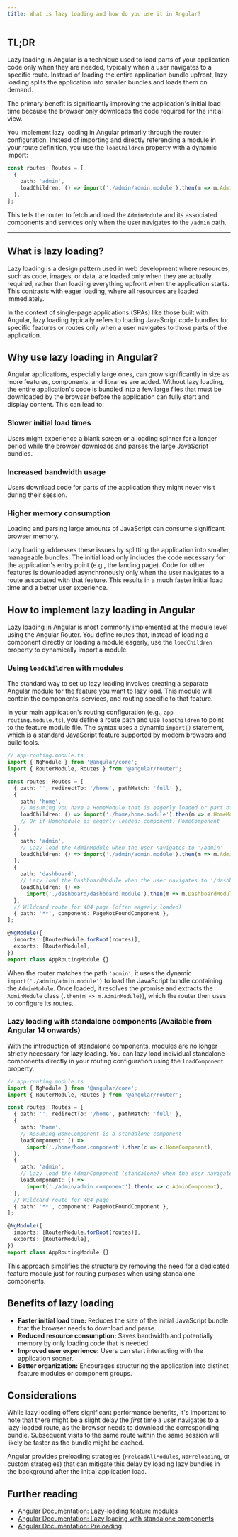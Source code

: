 ```yaml
---
title: What is lazy loading and how do you use it in Angular?
---
```


## TL;DR

Lazy loading in Angular is a technique used to load parts of your application code only when they are needed, typically when a user navigates to a specific route. Instead of loading the entire application bundle upfront, lazy loading splits the application into smaller bundles and loads them on demand.

The primary benefit is significantly improving the application's initial load time because the browser only downloads the code required for the initial view.

You implement lazy loading in Angular primarily through the router configuration. Instead of importing and directly referencing a module in your route definition, you use the `loadChildren` property with a dynamic import:

```typescript
const routes: Routes = [
  {
    path: 'admin',
    loadChildren: () => import('./admin/admin.module').then(m => m.AdminModule),
  },
];
```

This tells the router to fetch and load the `AdminModule` and its associated components and services only when the user navigates to the `/admin` path.

---

## What is lazy loading?

Lazy loading is a design pattern used in web development where resources, such as code, images, or data, are loaded only when they are actually required, rather than loading everything upfront when the application starts. This contrasts with eager loading, where all resources are loaded immediately.

In the context of single-page applications (SPAs) like those built with Angular, lazy loading typically refers to loading JavaScript code bundles for specific features or routes only when a user navigates to those parts of the application.

## Why use lazy loading in Angular?

Angular applications, especially large ones, can grow significantly in size as more features, components, and libraries are added. Without lazy loading, the entire application's code is bundled into a few large files that must be downloaded by the browser before the application can fully start and display content. This can lead to:

### Slower initial load times

Users might experience a blank screen or a loading spinner for a longer period while the browser downloads and parses the large JavaScript bundles.

### Increased bandwidth usage

Users download code for parts of the application they might never visit during their session.

### Higher memory consumption

Loading and parsing large amounts of JavaScript can consume significant browser memory.

Lazy loading addresses these issues by splitting the application into smaller, manageable bundles. The initial load only includes the code necessary for the application's entry point (e.g., the landing page). Code for other features is downloaded asynchronously only when the user navigates to a route associated with that feature. This results in a much faster initial load time and a better user experience.

## How to implement lazy loading in Angular

Lazy loading in Angular is most commonly implemented at the module level using the Angular Router. You define routes that, instead of loading a component directly or loading a module eagerly, use the `loadChildren` property to dynamically import a module.

### Using `loadChildren` with modules

The standard way to set up lazy loading involves creating a separate Angular module for the feature you want to lazy load. This module will contain the components, services, and routing specific to that feature.

In your main application's routing configuration (e.g., `app-routing.module.ts`), you define a route path and use `loadChildren` to point to the feature module file. The syntax uses a dynamic `import()` statement, which is a standard JavaScript feature supported by modern browsers and build tools.

```typescript
// app-routing.module.ts
import { NgModule } from '@angular/core';
import { RouterModule, Routes } from '@angular/router';

const routes: Routes = [
  { path: '', redirectTo: '/home', pathMatch: 'full' },
  {
    path: 'home',
    // Assuming you have a HomeModule that is eagerly loaded or part of the main bundle
    loadChildren: () => import('./home/home.module').then(m => m.HomeModule),
    // Or if HomeModule is eagerly loaded: component: HomeComponent
  },
  {
    path: 'admin',
    // Lazy load the AdminModule when the user navigates to '/admin'
    loadChildren: () => import('./admin/admin.module').then(m => m.AdminModule),
  },
  {
    path: 'dashboard',
    // Lazy load the DashboardModule when the user navigates to '/dashboard'
    loadChildren: () =>
      import('./dashboard/dashboard.module').then(m => m.DashboardModule),
  },
  // Wildcard route for 404 page (often eagerly loaded)
  { path: '**', component: PageNotFoundComponent },
];

@NgModule({
  imports: [RouterModule.forRoot(routes)],
  exports: [RouterModule],
})
export class AppRoutingModule {}
```

When the router matches the path `'admin'`, it uses the dynamic `import('./admin/admin.module')` to load the JavaScript bundle containing the `AdminModule`. Once loaded, it resolves the promise and extracts the `AdminModule` class (`.then(m => m.AdminModule)`), which the router then uses to configure its routes.

### Lazy loading with standalone components (Available from Angular 14 onwards)

With the introduction of standalone components, modules are no longer strictly necessary for lazy loading. You can lazy load individual standalone components directly in your routing configuration using the `loadComponent` property.

```typescript
// app-routing.module.ts
import { NgModule } from '@angular/core';
import { RouterModule, Routes } from '@angular/router';

const routes: Routes = [
  { path: '', redirectTo: '/home', pathMatch: 'full' },
  {
    path: 'home',
    // Assuming HomeComponent is a standalone component
    loadComponent: () =>
      import('./home/home.component').then(c => c.HomeComponent),
  },
  {
    path: 'admin',
    // Lazy load the AdminComponent (standalone) when the user navigates to '/admin'
    loadComponent: () =>
      import('./admin/admin.component').then(c => c.AdminComponent),
  },
  // Wildcard route for 404 page
  { path: '**', component: PageNotFoundComponent },
];

@NgModule({
  imports: [RouterModule.forRoot(routes)],
  exports: [RouterModule],
})
export class AppRoutingModule {}
```

This approach simplifies the structure by removing the need for a dedicated feature module just for routing purposes when using standalone components.

## Benefits of lazy loading

- **Faster initial load time:** Reduces the size of the initial JavaScript bundle that the browser needs to download and parse.
- **Reduced resource consumption:** Saves bandwidth and potentially memory by only loading code that is needed.
- **Improved user experience:** Users can start interacting with the application sooner.
- **Better organization:** Encourages structuring the application into distinct feature modules or component groups.

## Considerations

While lazy loading offers significant performance benefits, it's important to note that there might be a slight delay the _first_ time a user navigates to a lazy-loaded route, as the browser needs to download the corresponding bundle. Subsequent visits to the same route within the same session will likely be faster as the bundle might be cached.

Angular provides preloading strategies (`PreloadAllModules`, `NoPreloading`, or custom strategies) that can mitigate this delay by loading lazy bundles in the background after the initial application load.

## Further reading

- [Angular Documentation: Lazy-loading feature modules](https://angular.dev/api/router/Route#lazy-loading)
- [Angular Documentation: Lazy loading with standalone components](https://angular.dev/guide/components/standalone#lazy-loading-standalone-components)
- [Angular Documentation: Preloading](https://angular.dev/guide/routing/common-router-tasks#preloading-components)
